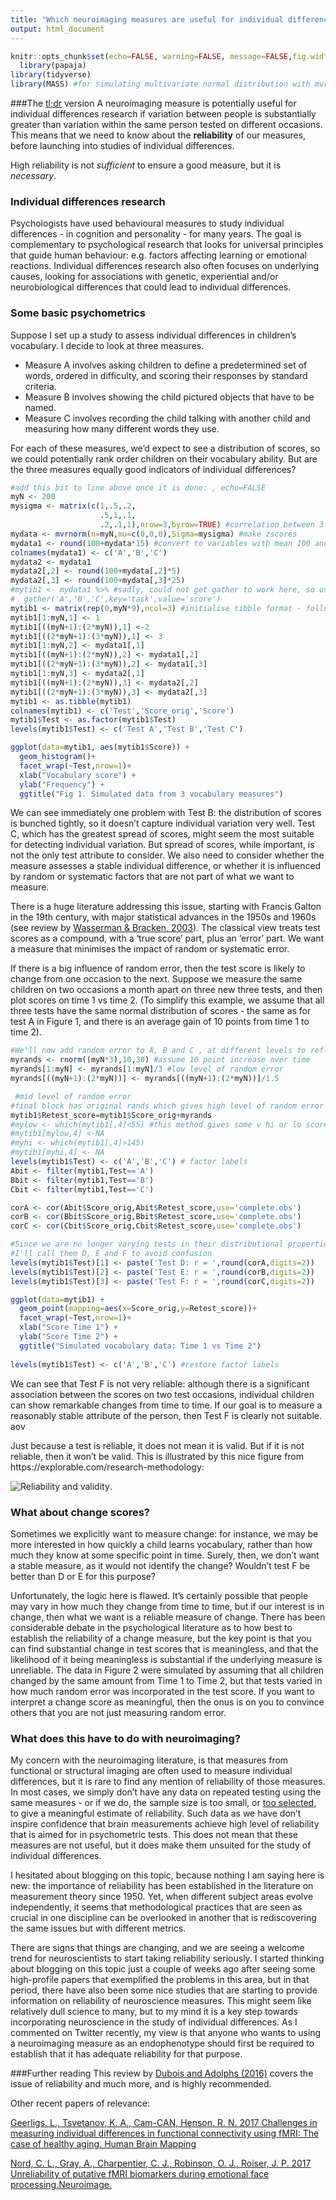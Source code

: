 ```yaml
---
title: "Which neuroimaging measures are useful for individual differences research?"
output: html_document
---
```


```r
knitr::opts_chunk$set(echo=FALSE, warning=FALSE, message=FALSE,fig.width=4, fig.height=2)
  library(papaja)
library(tidyverse)
library(MASS) #for simulating multivariate normal distribution with mvrnorm
```


###The [tl;dr](https://en.wikipedia.org/wiki/Wikipedia:Too_long;_didn%27t_read) version
A neuroimaging measure is potentially useful for individual differences research if variation between people is substantially greater than variation within the same person tested on different occasions. This means that we need to know about the **reliability** of our measures, before launching into studies of individual differences.

High reliability is not *sufficient* to ensure a good measure, but it is *necessary*.

### Individual differences research
Psychologists have used behavioural measures to study individual differences - in cognition and personality - for many years. The goal is complementary to psychological research that looks for universal principles that guide human behaviour: e.g. factors affecting learning or emotional reactions.  Individual differences research also often focuses on underlying causes, looking for associations with genetic, experiential and/or neurobiological differences that could lead to individual differences.

### Some basic psychometrics
Suppose I set up a study to assess individual differences in children's vocabulary. I decide to look at three measures. 

+ Measure A involves asking children to define a predetermined set of words, ordered in difficulty, and scoring their responses by standard criteria. 
+ Measure B involves showing the child pictured objects that have to be named. 
+ Measure C involves recording the child talking with another child and measuring how many different words they use. 

For each of these measures, we'd expect to see a distribution of scores, so we could potentially rank order children on their vocabulary ability. But are the three measures equally good indicators of individual differences? 




```r
#add this bit to line above once it is done: , echo=FALSE 
myN <- 200
mysigma <- matrix(c(1,.5,.2,
                    .5,1,.1,
                    .2,.1,1),nrow=3,byrow=TRUE) #correlation between 3 simulated variables
mydata <- mvrnorm(n=myN,mu=c(0,0,0),Sigma=mysigma) #make zscores
mydata1 <- round(100+mydata*15) #convert to variables with mean 100 and SD 15
colnames(mydata1) <- c('A','B','C')
mydata2 <- mydata1
mydata2[,2] <- round(100+mydata[,2]*5)
mydata2[,3] <- round(100+mydata[,3]*25)
#mytib1 <- mydata1 %>% #sadly, could not get gather to work here, so used brute force instead
#  gather('A','B','C',key='task',value='score')
mytib1 <- matrix(rep(0,myN*9),ncol=3) #initialise tibble format - following lines put right stuff in right place
mytib1[1:myN,1] <- 1
mytib1[((myN+1):(2*myN)),1] <-2
mytib1[((2*myN+1):(3*myN)),1] <- 3
mytib1[1:myN,2] <- mydata1[,1]
mytib1[((myN+1):(2*myN)),2] <- mydata1[,2]
mytib1[((2*myN+1):(3*myN)),2] <- mydata1[,3]
mytib1[1:myN,3] <- mydata2[,1]
mytib1[((myN+1):(2*myN)),3] <- mydata2[,2]
mytib1[((2*myN+1):(3*myN)),3] <- mydata2[,3]
mytib1 <- as.tibble(mytib1)
colnames(mytib1) <- c('Test','Score_orig','Score')
mytib1$Test <- as.factor(mytib1$Test)
levels(mytib1$Test) <- c('Test A','Test B','Test C')
```

```r
ggplot(data=mytib1, aes(mytib1$Score)) + 
  geom_histogram()+
  facet_wrap(~Test,nrow=1)+
  xlab("Vocabulary score") +
  ylab("Frequency") +
  ggtitle("Fig 1. Simulated data from 3 vocabulary measures")

```

We can see immediately one problem with Test B: the distribution of scores is bunched tightly, so it doesn't capture individual variation very well. Test C, which has the greatest spread of scores, might seem the most suitable for detecting individual variation. But spread of scores, while important, is not the only test attribute to consider. We also need to consider whether the measure assesses a stable individual difference, or whether it is influenced by random or systematic factors that are not part of what we want to measure.

There is a huge literature addressing this issue, starting with Francis Galton in the 19th century, with major statistical advances in the 1950s and 1960s (see review by [Wasserman & Bracken, 2003](https://numerons.files.wordpress.com/2012/04/psychological-measurement-of-individual-differences.pdf)). The classical view treats test scores as a compound, with a 'true score' part, plus an 'error' part. We want a measure that minimises the impact of random or systematic error.

If there is a big influence of random error, then the test score is likely to change from one occasion to the next. Suppose we measure the same children on two occasions a month apart on three new three tests, and then plot scores on time 1 vs time 2. (To simplify this example, we assume that all three tests have the same normal distribution of scores - the same as for test A in Figure 1, and there is an average gain of 10 points from time 1 to time 2).


```r
#We'll now add random error to A, B and C , at different levels to reflect different reliability
myrands <- rnorm((myN*3),10,30) #assume 10 point increase over time
myrands[1:myN] <- myrands[1:myN]/3 #low level of random error
myrands[((myN+1):(2*myN))] <- myrands[((myN+1):(2*myN))]/1.5

 #mid level of random error
#final block has original rands which gives high level of random error
mytib1$Retest_score=mytib1$Score_orig+myrands
#mylow <- which(mytib1[,4]<55) #this method gives some v hi or lo scores: just remove them
#mytib1[mylow,4] <-NA
#myhi <- which(mytib1[,4]>145)
#mytib1[myhi,4] <- NA
levels(mytib1$Test) <- c('A','B','C') # factor labels
Abit <- filter(mytib1,Test=='A')
Bbit <- filter(mytib1,Test=='B')
Cbit <- filter(mytib1,Test=='C')

corA <- cor(Abit$Score_orig,Abit$Retest_score,use='complete.obs')
corB <- cor(Bbit$Score_orig,Bbit$Retest_score,use='complete.obs')
corC <- cor(Cbit$Score_orig,Cbit$Retest_score,use='complete.obs')

#Since we are no longer varying tests in their distributional properties, 
#I'll call them D, E and F to avoid confusion
levels(mytib1$Test)[1] <- paste('Test D: r = ',round(corA,digits=2))
levels(mytib1$Test)[2] <- paste('Test E: r = ',round(corB,digits=2))
levels(mytib1$Test)[3] <- paste('Test F: r = ',round(corC,digits=2))

ggplot(data=mytib1) + 
  geom_point(mapping=aes(x=Score_orig,y=Retest_score))+
  facet_wrap(~Test,nrow=1)+
  xlab("Score Time 1") +
  ylab("Score Time 2") +
  ggtitle("Simulated vocabulary data: Time 1 vs Time 2")
  
levels(mytib1$Test) <- c('A','B','C') #restore factor labels

```


We can see that Test F is not very reliable: although there is a significant association between the scores on two test occasions, individual children can show remarkable changes from time to time. If our goal is to measure a reasonably stable attribute of the person, then Test F is clearly not suitable. aov

Just because a test is reliable, it does not mean it is valid. But if it is not reliable, then it won't be valid. This is illustrated by this nice figure from https://explorable.com/research-methodology:


![Reliability and validity](/Users/dorothybishop/bishopblog_repo/reliable valid png.png). 


### What about change scores?
Sometimes we explicitly want to measure change: for instance, we may be more interested in how quickly a child learns vocabulary, rather than how much they know at some specific point in time. Surely, then, we don't want a stable measure, as it would not identify the change? Wouldn't test F be better than D or E for this purpose?

Unfortunately, the logic here is flawed. It's certainly possible that people may vary in how much they change from time to time, but if our interest is in change, then what we want is a reliable measure of change. There has been considerable debate in the psychological literature as to how best to establish the reliability of a change measure, but the key point is that you can find substantial change in test scores that is meaningless, and that the likelihood of it being meaningless is substantial if the underlying measure is unreliable. The data in Figure 2 were simulated by assuming that all children changed by the same amount from Time 1 to Time 2, but that tests varied in how much random error was incorporated in the test score. If you want to interpret a change score as meaningful, then the onus is on you to convince others that you are not just measuring random error.

### What does this have to do with neuroimaging?
My concern with the neuroimaging literature, is that measures from functional or structural imaging are often used to measure individual differences, but it is rare to find any mention of reliability of those measures. In most cases, we simply don't have any data on repeated testing using the same measures - or if we do, the sample size is too small, or [too selected](http://deevybee.blogspot.co.uk/2017/04/sample-selection-in-genetic-studies.html), to give a meaningful estimate of reliability. Such data as we have don't inspire confidence that brain measurements achieve high level of reliability that is aimed for in psychometric tests. This does not mean that these measures are not useful, but it does make them unsuited for the study of individual differences.

I hesitated about blogging on this topic, because nothing I am saying here is new: the importance of reliability has been established in the literature on measurement theory since 1950. Yet, when different subject areas evolve independently, it seems that methodological practices that are seen as crucial in one discipline can be overlooked in another that is rediscovering the same issues but with different metrics.

There are signs that things are changing, and we are seeing a welcome trend for neuroscientists to start taking reliability seriously. I started thinking about blogging on this topic just a couple of weeks ago after seeing some high-profile papers that exemplified the problems in this area, but in that period, there have also been some nice studies that are starting to provide information on reliability of neuroscience measures. This might seem like relatively dull science to many, but to my mind it is a key step towards incorporating neuroscience in the study of individual differences. As I commented on Twitter recently, my view is that anyone who wants to using a neuroimaging measure as an endophenotype should first be required to establish that it has adequate reliability for that purpose.

###Further reading
This review by [Dubois and Adolphs (2016)](http://www.sciencedirect.com/science/article/pii/S1364661316300079) covers the issue of reliability and much more, and is highly recommended.

Other recent papers of relevance:

[Geerligs, L., Tsvetanov, K. A., Cam-CAN, Henson, R. N. 2017 Challenges in measuring individual differences in functional connectivity using fMRI: The case of healthy aging. Human Brain Mapping](http://onlinelibrary.wiley.com/doi/10.1002/hbm.23653/full)

[Nord, C. L., Gray, A., Charpentier, C. J., Robinson, O. J., Roiser, J. P. 2017 Unreliability of putative fMRI biomarkers during emotional face processing.Neuroimage.](https://doi.org/10.1016/j.neuroimage.2017.05.024)

